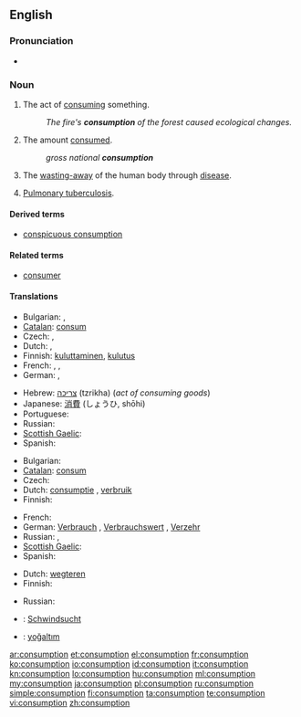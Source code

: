 ==English==

===Pronunciation===
* {{audio|en-us-consumption.ogg|Audio (US)}}

===Noun===
{{en-noun|-}}

# The act of [[consume|consuming]] something.
#: ''The fire's '''consumption''' of the forest caused ecological changes.''
# The amount [[consume|consumed]].
#: ''gross national '''consumption'''''
# {{pathology}} The [[waste away|wasting-away]] of the human body through [[disease]].
# {{pathology|dated}} [[pulmonary tuberculosis|Pulmonary tuberculosis]].

====Derived terms====
* [[conspicuous consumption]]

====Related terms====
* [[consumer]]

====Translations====
{{trans-top|the act of consuming something}}
* Bulgarian: {{t+|bg|консумиране|f}}, {{t+|bg|изразходване|n}}
* [[Catalan]]: [[consum]] {{m}}
* Czech: {{t-|cs|spotřeba|f}}, {{t-|cs|zničení|n}}
* Dutch: {{t+|nl|consumptie|f}}, {{t+|nl|verbruik|n}}
* Finnish: [[kuluttaminen]], [[kulutus]]
* French: {{t+|fr|consommation}}, {{t+|fr|consommer|m}}, {{t+|fr|consumer|m}}
* German: {{t+|de|Konsum|m}}, {{t-|de|Verzehr|m}}
{{trans-mid}}
* Hebrew: [[צריכה]] (tzrikha) {{f}} (''act of consuming goods'')
* Japanese: [[消費]] (しょうひ, shōhi)
* Portuguese: {{t+|pt|consumo|m}}
* Russian: {{t+|ru|потребление|n|tr=potreblénije}}
* [[Scottish Gaelic]]: {{t-|gd|caitheamh|f|xs=Scottish Gaelic}}
* Spanish: {{t-|es|consumir}}
{{trans-bottom}}

{{trans-top|the amount consumed}}
* Bulgarian: {{t+|bg|консумация|f}}
* [[Catalan]]: [[consum]] {{m}}
* Czech: {{t-|cs|spotřeba|f}}
* Dutch: [[consumptie]] {{f}}, [[verbruik]] {{n}}
* Finnish: {{t-|fi|kulutus}}
{{trans-mid}}
* French: {{t+|fr|consommation|f}}
* German: [[Verbrauch]] {{m}}, [[Verbrauchswert]] {{m}}, [[Verzehr]] {{m}}
* Russian: {{t+|ru|потребление|n|tr=potreblénije}}, {{t+|ru|расход|m|tr=rasxód}}
* [[Scottish Gaelic]]: {{t-|gd|caitheamh|f|xs=Scottish Gaelic}}
* Spanish: {{t+|es|consumo}}
{{trans-bottom}}

{{trans-top|wasting-away of the human body through disease}}
* Dutch: [[wegteren]] {{n}}
* Finnish: {{t|fi|riutuminen}}
{{trans-mid}}
* Russian: {{t|ru|истощение|n|tr=istoščénije}}
{{trans-bottom}}

{{trans-see|pulmonary tuberculosis}}

{{checktrans-top}}
* {{ttbc|German}}: [[Schwindsucht]] {{f}}
{{trans-mid}}
* {{ttbc|Turkish}}: [[yoğaltım]]
{{trans-bottom}}

[[ar:consumption]]
[[et:consumption]]
[[el:consumption]]
[[fr:consumption]]
[[ko:consumption]]
[[io:consumption]]
[[id:consumption]]
[[it:consumption]]
[[kn:consumption]]
[[lo:consumption]]
[[hu:consumption]]
[[ml:consumption]]
[[my:consumption]]
[[ja:consumption]]
[[pl:consumption]]
[[ru:consumption]]
[[simple:consumption]]
[[fi:consumption]]
[[ta:consumption]]
[[te:consumption]]
[[vi:consumption]]
[[zh:consumption]]